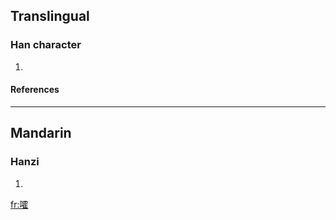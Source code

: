 ==Translingual==
===Han character===
{{Han char|rn=30|rad=口|as=16|sn=19|four=|canj=口一月土 (RMBG)}}
# {{defn|Han|sort=口16}}
====References====
{{Han ref|kx=0213.471|dkj=04575|dj=0436.230|hdz=10701.200|uh=56AF|ud=22191}}
----
==Mandarin==
===Hanzi===
{{cmn-hanzi|pin=[[huò]] (huo4)|wg=huo<sup>4</sup>}}
# {{defn|Mandarin}}

[[fr:嚯]]